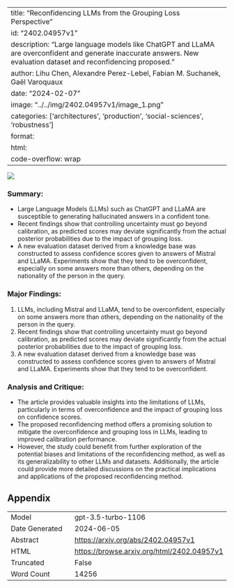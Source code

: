 
---
title: "Reconfidencing LLMs from the Grouping Loss Perspective"
id: "2402.04957v1"
description: "Large language models like ChatGPT and LLaMA are overconfident and generate inaccurate answers. New evaluation dataset and reconfidencing proposed."
author: Lihu Chen, Alexandre Perez-Lebel, Fabian M. Suchanek, Gaël Varoquaux
date: "2024-02-07"
image: "../../img/2402.04957v1/image_1.png"
categories: ['architectures', 'production', 'social-sciences', 'robustness']
format:
  html:
    code-overflow: wrap
---

![](../../img/2402.04957v1/image_1.png)

### Summary:
- Large Language Models (LLMs) such as ChatGPT and LLaMA are susceptible to generating hallucinated answers in a confident tone.
- Recent findings show that controlling uncertainty must go beyond calibration, as predicted scores may deviate significantly from the actual posterior probabilities due to the impact of grouping loss.
- A new evaluation dataset derived from a knowledge base was constructed to assess confidence scores given to answers of Mistral and LLaMA. Experiments show that they tend to be overconfident, especially on some answers more than others, depending on the nationality of the person in the query.

### Major Findings:
1. LLMs, including Mistral and LLaMA, tend to be overconfident, especially on some answers more than others, depending on the nationality of the person in the query.
2. Recent findings show that controlling uncertainty must go beyond calibration, as predicted scores may deviate significantly from the actual posterior probabilities due to the impact of grouping loss.
3. A new evaluation dataset derived from a knowledge base was constructed to assess confidence scores given to answers of Mistral and LLaMA. Experiments show that they tend to be overconfident.

### Analysis and Critique:
- The article provides valuable insights into the limitations of LLMs, particularly in terms of overconfidence and the impact of grouping loss on confidence scores.
- The proposed reconfidencing method offers a promising solution to mitigate the overconfidence and grouping loss in LLMs, leading to improved calibration performance.
- However, the study could benefit from further exploration of the potential biases and limitations of the reconfidencing method, as well as its generalizability to other LLMs and datasets. Additionally, the article could provide more detailed discussions on the practical implications and applications of the proposed reconfidencing method.

## Appendix

|          |          |
|----------|----------|
| Model     | gpt-3.5-turbo-1106       |
| Date Generated     | 2024-06-05       |
| Abstract | [https://arxiv.org/abs/2402.04957v1](https://arxiv.org/abs/2402.04957v1)        |
| HTML     | [https://browse.arxiv.org/html/2402.04957v1](https://browse.arxiv.org/html/2402.04957v1)       |
| Truncated       | False       |
| Word Count       | 14256       |